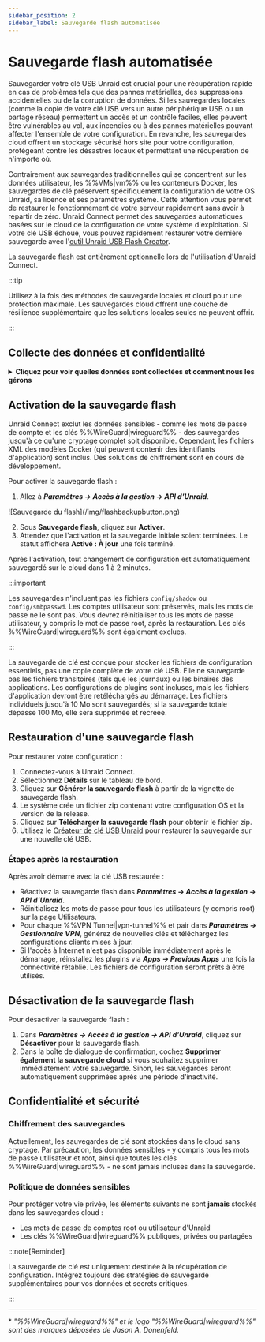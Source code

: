 ```yaml
---
sidebar_position: 2
sidebar_label: Sauvegarde flash automatisée
---
```



# Sauvegarde flash automatisée

Sauvegarder votre clé USB Unraid est crucial pour une récupération rapide en cas de problèmes tels que des pannes matérielles, des suppressions accidentelles ou de la corruption de données. Si les sauvegardes locales (comme la copie de votre clé USB vers un autre périphérique USB ou un partage réseau) permettent un accès et un contrôle faciles, elles peuvent être vulnérables au vol, aux incendies ou à des pannes matérielles pouvant affecter l'ensemble de votre configuration. En revanche, les sauvegardes cloud offrent un stockage sécurisé hors site pour votre configuration, protégeant contre les désastres locaux et permettant une récupération de n'importe où.

Contrairement aux sauvegardes traditionnelles qui se concentrent sur les données utilisateur, les %%VMs|vm%% ou les conteneurs Docker, les sauvegardes de clé préservent spécifiquement la configuration de votre OS Unraid, sa licence et ses paramètres système. Cette attention vous permet de restaurer le fonctionnement de votre serveur rapidement sans avoir à repartir de zéro. Unraid Connect permet des sauvegardes automatiques basées sur le cloud de la configuration de votre système d'exploitation. Si votre clé USB échoue, vous pouvez rapidement restaurer votre dernière sauvegarde avec l'[outil Unraid USB Flash Creator](https://unraid.net/download).

La sauvegarde flash est entièrement optionnelle lors de l'utilisation d'Unraid Connect.

:::tip

Utilisez à la fois des méthodes de sauvegarde locales et cloud pour une protection maximale. Les sauvegardes cloud offrent une couche de résilience supplémentaire que les solutions locales seules ne peuvent offrir.

:::

## Collecte des données et confidentialité

<details>
  <summary><strong>Cliquez pour voir quelles données sont collectées et comment nous les gérons</strong></summary>

  Unraid Connect prend votre vie privée et vos données au sérieux lors de l'utilisation de la sauvegarde flash :

  <h4>Objectif</h4>

  La sauvegarde flash conserve uniquement les fichiers de configuration nécessaires pour restaurer votre environnement Unraid OS. Cela vous aide à récupérer rapidement et à maintenir la continuité du service en cas de défaillance de votre dispositif flash.

  <h4>Données collectées</h4>

  La sauvegarde inclut uniquement les fichiers de configuration, garantissant que les informations sensibles, telles que les mots de passe et les clés %%WireGuard|wireguard%%, sont exclues. Les fichiers XML des modèles Docker peuvent faire partie de la sauvegarde et pourraient contenir des identifiants spécifiques aux applications.

  <h4>Conservation des données</h4>

  Seule la dernière sauvegarde est conservée. Si une sauvegarde dépasse certaines limites — spécifiquement, si des fichiers individuels dépassent 10 Mo ou si la taille totale du dépôt dépasse 100 Mo — elle sera supprimée et recréée. Les sauvegardes sont également supprimées lorsque vous désactivez la fonction de sauvegarde flash ou après une période d'inactivité spécifique.

  <h4>Partage des données</h4>

  Les données de sauvegarde flash ne sont jamais partagées avec des tiers. Elles sont stockées exclusivement pour vous fournir des services de sauvegarde et de restauration.
</details>

## Activation de la sauvegarde flash

Unraid Connect exclut les données sensibles - comme les mots de passe de compte et les clés %%WireGuard|wireguard%% - des sauvegardes jusqu'à ce qu'une cryptage complet soit disponible. Cependant, les fichiers XML des modèles Docker (qui peuvent contenir des identifiants d'application) sont inclus. Des solutions de chiffrement sont en cours de développement.

Pour activer la sauvegarde flash :

1. Allez à ***Paramètres → Accès à la gestion → API d'Unraid***.

<div style={{ margin: 'auto', maxWidth: '600px', display: 'flex', flexDirection: 'column', alignItems: 'center' }}>
  ![Sauvegarde du flash](/img/flashbackupbutton.png)
</div>

2. Sous **Sauvegarde flash**, cliquez sur **Activer**.
3. Attendez que l'activation et la sauvegarde initiale soient terminées. Le statut affichera **Activé : À jour** une fois terminé.

Après l'activation, tout changement de configuration est automatiquement sauvegardé sur le cloud dans 1 à 2 minutes.

:::important

Les sauvegardes n'incluent pas les fichiers `config/shadow` ou `config/smbpasswd`. Les comptes utilisateur sont préservés, mais les mots de passe ne le sont pas. Vous devrez réinitialiser tous les mots de passe utilisateur, y compris le mot de passe root, après la restauration. Les clés %%WireGuard|wireguard%% sont également exclues.

:::

La sauvegarde de clé est conçue pour stocker les fichiers de configuration essentiels, pas une copie complète de votre clé USB. Elle ne sauvegarde pas les fichiers transitoires (tels que les journaux) ou les binaires des applications. Les configurations de plugins sont incluses, mais les fichiers d'application devront être retéléchargés au démarrage. Les fichiers individuels jusqu'à 10 Mo sont sauvegardés; si la sauvegarde totale dépasse 100 Mo, elle sera supprimée et recréée.

## Restauration d'une sauvegarde flash

Pour restaurer votre configuration :

1. Connectez-vous à Unraid Connect.
2. Sélectionnez **Détails** sur le tableau de bord.
3. Cliquez sur **Générer la sauvegarde flash** à partir de la vignette de sauvegarde flash.
4. Le système crée un fichier zip contenant votre configuration OS et la version de la release.
5. Cliquez sur **Télécharger la sauvegarde flash** pour obtenir le fichier zip.
6. Utilisez le [Créateur de clé USB Unraid](https://unraid.net/download) pour restaurer la sauvegarde sur une nouvelle clé USB.

### Étapes après la restauration

Après avoir démarré avec la clé USB restaurée :

- Réactivez la sauvegarde flash dans ***Paramètres → Accès à la gestion → API d'Unraid***.
- Réinitialisez les mots de passe pour tous les utilisateurs (y compris root) sur la page Utilisateurs.
- Pour chaque %%VPN Tunnel|vpn-tunnel%% et pair dans ***Paramètres → Gestionnaire VPN***, générez de nouvelles clés et téléchargez les configurations clients mises à jour.
- Si l'accès à Internet n'est pas disponible immédiatement après le démarrage, réinstallez les plugins via ***Apps → Previous Apps*** une fois la connectivité rétablie. Les fichiers de configuration seront prêts à être utilisés.

## Désactivation de la sauvegarde flash

Pour désactiver la sauvegarde flash :

1. Dans ***Paramètres → Accès à la gestion → API d'Unraid***, cliquez sur **Désactiver** pour la sauvegarde flash.
2. Dans la boîte de dialogue de confirmation, cochez **Supprimer également la sauvegarde cloud** si vous souhaitez supprimer immédiatement votre sauvegarde. Sinon, les sauvegardes seront automatiquement supprimées après une période d'inactivité.

## Confidentialité et sécurité

### Chiffrement des sauvegardes

Actuellement, les sauvegardes de clé sont stockées dans le cloud sans cryptage. Par précaution, les données sensibles - y compris tous les mots de passe utilisateur et root, ainsi que toutes les clés %%WireGuard|wireguard%% - ne sont jamais incluses dans la sauvegarde.

### Politique de données sensibles

Pour protéger votre vie privée, les éléments suivants ne sont **jamais** stockés dans les sauvegardes cloud :

- Les mots de passe de comptes root ou utilisateur d'Unraid
- Les clés %%WireGuard|wireguard%% publiques, privées ou partagées

:::note\[Reminder]

La sauvegarde de clé est uniquement destinée à la récupération de configuration. Intégrez toujours des stratégies de sauvegarde supplémentaires pour vos données et secrets critiques.

:::

---

\* *"%%WireGuard|wireguard%%" et le logo "%%WireGuard|wireguard%%" sont des marques déposées de Jason A. Donenfeld.*
